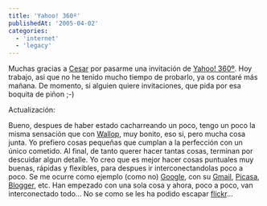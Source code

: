 ```yaml
---
title: 'Yahoo! 360º'
publishedAt: '2005-04-02'
categories:
  - 'internet'
  - 'legacy'
---
```


Muchas gracias a [Cesar](http://obm.corcoles.net/) por pasarme una invitación de [Yahoo! 360º](http://360.yahoo.com/). Hoy trabajo, asi que no he tenido mucho tiempo de probarlo, ya os contaré más mañana. De momento, si alguien quiere invitaciones, que pida por esa boquita de piñon ;-)

Actualización:

Bueno, despues de haber estado cacharreando un poco, tengo un poco la misma sensación que con [Wallop](http://mywallop.com/), muy bonito, eso si, pero mucha cosa junta. Yo prefiero cosas pequeñas que cumplan a la perfección con un único cometido. Al final, de tanto querer hacer tantas cosas, terminan por descuidar algun detalle. Yo creo que es mejor hacer cosas puntuales muy buenas, rápidas y flexibles, para despues ir interconectandolas poco a poco. Se me ocurre como ejemplo (como no) [Google](http://www.google.com), con su [Gmail](http://www.gmail.com), [Picasa](http://www.picasa.com/), [Blogger](http://www.blogger.com), etc. Han empezado con una sola cosa y ahora, poco a poco, van interconectado todo... No se como se les ha podido escapar [flickr](http://flickr.com/)...
